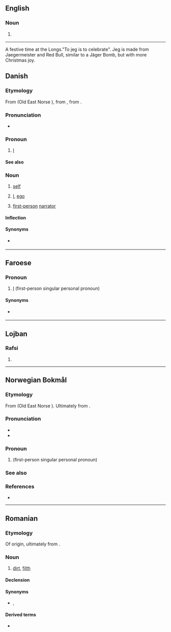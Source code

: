 {{also|jég}}
==English==

===Noun===
{{en-noun}}

# {{lb|en|machinery}} {{alternative form of|jig|lang=en}}

----
A festive time at the Longs."To jeg is to celebrate". Jeg is made from Jaegermeister and Red Bull, similar to a Jäger Bomb, but with more Christmas joy.

==Danish==

===Etymology===
From {{der|da|non|ek}} (Old East Norse {{m|non|jek}}), from {{der|da|gem-pro|*ek||I}}, from {{etyl|ine-pro|da}} {{m|ine-pro|*éǵh₂}}.

===Pronunciation===
* {{IPA|/jaj/|[jɑj]|[jɑ]|lang=da}}

===Pronoun===
{{head|da|pronoun|accusative|mig|possessive|min}}

# {{lb|da|personal}} [[I#English|I]]

====See also====
{{Danish personal pronouns}}

===Noun===
{{da-noun|et|er}}

# [[self]] {{gloss|an individual person as the object of his own reflective consciousness}}
# {{lb|da|psychology}} [[I]], [[ego]]
# {{lb|da|literature}} [[first-person]] [[narrator]]

====Inflection====
{{da-noun-infl|et|er}}

====Synonyms====
* {{sense|literature}} {{l|da|jegfortæller}}

----

==Faroese==

===Pronoun===
{{head|fo|pronouns}}

# {{lb|fo|Suðuroy}} [[I]] (first-person singular personal pronoun)

====Synonyms====
* {{l|fo|eg}} {{qualifier|standard Faroese}}

----

==Lojban==

===Rafsi===
{{jbo-rafsi}}

# {{jbo-rafsi of|jegvo}}

----

==Norwegian Bokmål==

===Etymology===
From {{der|nb|non|ek}} (Old East Norse {{m|non|jek}}). Ultimately from {{der|nb|ine-pro|*éǵh₂}}.

===Pronunciation===
* {{IPA|/jæɪ̯/|lang=nb}}
* {{audio|No-jeg.ogg|Audio|lang=nb}}

===Pronoun===
{{head|nb|pronoun}}
# {{l|en|I}} (first-person singular personal pronoun)

===See also===
{{nb-pers-pron}}

===References===
* {{R:The Bokmål Dictionary}}

----

==Romanian==

===Etymology===
Of {{der|ro|sla}} origin, ultimately from {{der|ro|sla-pro|*žegъ}}.

===Noun===
{{ro-noun|n|jeguri}}

# [[dirt]], [[filth]]

====Declension====
{{ro-noun-n-uri}}

====Synonyms====
* {{l|ro|murdărie}}, {{l|ro|mizerie}}

====Derived terms====
* {{l|ro|jegos}}